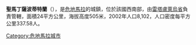 '''聖馬丁薩波蒂特蘭'''（{{lang-es|San Martín Zapotitlán}}），是[[危地馬拉|危地馬拉]]的城鎮，位於該國西南部，由[[雷塔盧萊烏省|雷塔盧萊烏省]]負責管轄，面積24平方公里，海拔高度505米，2002年人口8,102，人口密度每平方公里337.58人。

{{coord|14|36|N|91|36|W|display=title|region:GT_type:city_source:GNS-enwiki}}

{{Guatemala-geo-stub}}
[[Category:危地馬拉城市|Category:危地馬拉城市]]